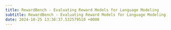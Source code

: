 ```yaml
---
title: RewardBench - Evaluating Reward Models for Language Modeling
subtitle: RewardBench - Evaluating Reward Models for Language Modeling
date: 2024-10-25 13:38:37.532579510 +0000
---
```


